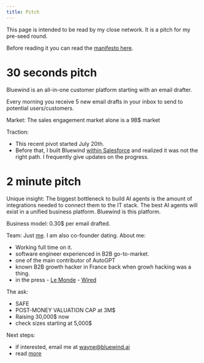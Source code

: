 ```yaml
---
title: Pitch
---
```


This page is intended to be read by my close network. It is a pitch for my pre-seed round.

Before reading it you can read the [manifesto here](/docs).

# 30 seconds pitch

Bluewind is an all-in-one customer platform starting with an email drafter.

Every morning you receive 5 new email drafts in your inbox to send to potential users/customers.

Market:
The sales engagement market alone is a 9B$ market

Traction:

- This recent pivot started July 20th.
- Before that, I built Bluewind [within Salesforce](https://app.supademo.com/demo/clxh6culo1zuyt2oe0vqav2nc) and realized it was not the right path. I frequently give updates on the progress.

# 2 minute pitch

Unique insight: The biggest bottleneck to build AI agents is the amount of integrations needed to connect them to the IT stack.
The best AI agents will exist in a unified business platform. Bluewind is this platform.

Business model: 0.30$ per email drafted.

Team: Just [me](https://www.linkedin.com/in/merwanehamadi/). I am also co-founder dating. About me:

- Working full time on it.
- software engineer experienced in B2B go-to-market.
- one of the main contributor of AutoGPT
- known B2B growth hacker in France back when growh hacking was a thing.
- in the press - [Le Monde](https://www.lemonde.fr/campus/article/2018/01/07/growth-hacker-l-activateur-de-croissance_5238519_4401467.html) - [Wired](https://www.wired.com/story/ai-chatbots-chatgpt-boring-chores/)

The ask:

- SAFE
- POST-MONEY VALUATION CAP at 3M$
- Raising 30,000$ now
- check sizes starting at 5,000$

Next steps:

- if interested, email me at wayne@bluewind.ai
- read [more](/docs)
